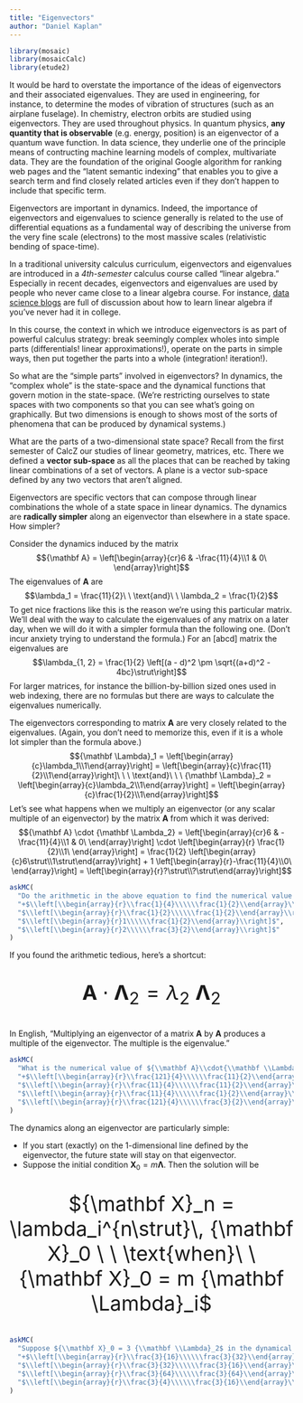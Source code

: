 ```yaml
---
title: "Eigenvectors"
author: "Daniel Kaplan"
---
```


```r
library(mosaic)
library(mosaicCalc)
library(etude2)
```

It would be hard to overstate the importance of the ideas of eigenvectors and their associated eigenvalues. They are used in engineering, for instance, to determine the modes of vibration of structures (such as an airplane fuselage). In chemistry, electron orbits are studied using eigenvectors. They are used throughout physics. In quantum physics, **any quantity that is observable** (e.g. energy, position) is an eigenvector of a quantum wave function. In data science, they underlie one of the principle means of contructing machine learning models of complex, multivariate data. They are the foundation of the original Google algorithm for ranking web pages and the "latent semantic indexing" that enables you to give a search term and find closely related articles even if they don't happen to include that specific term.

Eigenvectors are important in dynamics. Indeed, the importance of eigenvectors and eigenvalues to science generally is related to the use of differential equations as a fundamental way of describing the universe from the very fine scale (electrons) to the most massive scales (relativistic bending of space-time).

In a traditional university calculus curriculum, eigenvectors and eigenvalues are introduced in a *4th-semester* calculus course called "linear algebra." Especially in recent decades, eigenvectors and eigenvalues are used by people who never came close to a linear algebra course. For instance, [data science blogs](https://www.analyticsvidhya.com/blog/2019/07/10-applications-linear-algebra-data-science/) are full of discussion about how to learn linear algebra if you've never had it in college.

In this course, the context in which we introduce eigenvectors is as part of powerful calculus strategy: break seemingly complex wholes into simple parts (differentials! linear approximations!), operate on the parts in simple ways, then put together the parts into a whole (integration! iteration!). 

So what are the "simple parts" involved in eigenvectors? In dynamics, the "complex whole" is the state-space and the dynamical functions that govern motion in the state-space. (We're restricting ourselves to state spaces with two components so that you can see what's going on graphically. But two dimensions is enough to shows most of the sorts of phenomena that can be produced by dynamical systems.)

What are the parts of a two-dimensional state space? Recall from the first semester of CalcZ our studies of linear geometry, matrices, etc. There we defined a **vector sub-space** as all the places that can be reached by taking linear combinations of a set of vectors. A plane is a vector sub-space defined by any two vectors that aren't aligned. 

Eigenvectors are specific vectors that can compose through linear combinations the whole of a state space in linear dynamics. The dynamics are **radically simpler** along an eigenvector than elsewhere in a state space. How simpler?

Consider the dynamics induced by the matrix 
$${\mathbf A} = \left[\begin{array}{cr}6 & -\frac{11}{4}\\1 & 0\ \end{array}\right]$$
The eigenvalues of ${\mathbf A}$ are 
$$\lambda_1 = \frac{11}{2}\ \ \text{and}\ \ \lambda_2 = \frac{1}{2}$$ 
To get nice fractions like this is the reason we're using this particular matrix. We'll deal with the way to calculate the eigenvalues of any matrix on a later day, when we will do it with a simpler formula than the following one. (Don't incur anxiety trying to understand the formula.) For an [abcd] matrix the eigenvalues are
$$\lambda_{1, 2} = \frac{1}{2} \left[(a - d)^2 \pm \sqrt{(a+d)^2 - 4bc}\strut\right]$$
For larger matrices, for instance the billion-by-billion sized ones used in web indexing, there are no formulas but there are ways to calculate the eigenvalues numerically.

The eigenvectors corresponding to matrix ${\mathbf A}$ are very closely related to the eigenvalues. (Again, you don't need to memorize this, even if it is a whole lot simpler than the formula above.)
$${\mathbf \Lambda}_1 = \left[\begin{array}{c}\lambda_1\\1\end{array}\right] = 
\left[\begin{array}{c}\frac{11}{2}\\1\end{array}\right]\ \ \ \text{and}\ \ \ {\mathbf \Lambda}_2 = \left[\begin{array}{c}\lambda_2\\1\end{array}\right] = 
\left[\begin{array}{c}\frac{1}{2}\\1\end{array}\right]$$
Let's see what happens when we multiply an eigenvector (or any scalar multiple of an eigenvector) by the matrix ${\mathbf A}$ from which it was derived:
$${\mathbf A} \cdot {\mathbf \Lambda_2} = \left[\begin{array}{cr}6 & -\frac{11}{4}\\1 & 0\ \end{array}\right] \cdot \left[\begin{array}{r} \frac{1}{2}\\1\ \end{array}\right] = 
\frac{1}{2} \left[\begin{array}{c}6\strut\\1\strut\end{array}\right] + 
1 \left[\begin{array}{r}-\frac{11}{4}\\0\ \end{array}\right] = \left[\begin{array}{r}?\strut\\?\strut\end{array}\right]$$

```r
askMC(
  "Do the arithmetic in the above equation to find the numerical value of ${\\mathbf A}\\cdot{\\mathbf \\Lambda}_2$. What is it?",
  "+$\\left[\\begin{array}{r}\\frac{1}{4}\\\\\\frac{1}{2}\\end{array}\\right]$+",
  "$\\left[\\begin{array}{r}\\frac{1}{2}\\\\\\frac{1}{2}\\end{array}\\right]$",
  "$\\left[\\begin{array}{r}1\\\\\\frac{1}{2}\\end{array}\\right]$",
  "$\\left[\\begin{array}{r}2\\\\\\frac{3}{2}\\end{array}\\right]$"
)
```

If you found the arithmetic tedious, here's a shortcut:

<div style="font-size: 36px; text-align:center;">
${\mathbf A}\cdot{\mathbf \Lambda}_2 = \lambda_2\ {\mathbf \Lambda}_2$
</div>

In English, "Multiplying an eigenvector of a matrix ${\mathbf A}$ by ${\mathbf A}$ produces a multiple of the eigenvector. The multiple is the eigenvalue." 

```r
askMC(
  "What is the numerical value of ${\\mathbf A}\\cdot{\\mathbf \\Lambda}_1$?",
  "+$\\left[\\begin{array}{r}\\frac{121}{4}\\\\\\frac{11}{2}\\end{array}\\right]$+",
  "$\\left[\\begin{array}{r}\\frac{11}{4}\\\\\\frac{11}{2}\\end{array}\\right]$",
  "$\\left[\\begin{array}{r}\\frac{11}{4}\\\\\\frac{1}{2}\\end{array}\\right]$",
  "$\\left[\\begin{array}{r}\\frac{121}{4}\\\\\\frac{3}{2}\\end{array}\\right]$"
)
```

The dynamics along an eigenvector are particularly simple:

- If you start (exactly) on the 1-dimensional line defined by the eigenvector, the future state will stay on that eigenvector. 
- Suppose the initial condition ${\mathbf X}_0 = m {\mathbf \Lambda}$. Then the solution will be 

<div style="font-size: 36px; text-align:center;">${\mathbf X}_n = \lambda_i^{n\strut}\, {\mathbf X}_0 \ \ \text{when}\ \  {\mathbf X}_0 = m {\mathbf \Lambda}_i$  
</div>

```r
askMC(
  "Suppose ${\\mathbf X}_0 = 3 {\\mathbf \\Lambda}_2$ in the dynamical system defined by ${\\mathbf A}$. What will be ${\\mathbf X}_5$?",
  "+$\\left[\\begin{array}{r}\\frac{3}{16}\\\\\\frac{3}{32}\\end{array}\\right]$+",
  "$\\left[\\begin{array}{r}\\frac{3}{32}\\\\\\frac{3}{16}\\end{array}\\right]$",
  "$\\left[\\begin{array}{r}\\frac{3}{64}\\\\\\frac{3}{64}\\end{array}\\right]$",
  "$\\left[\\begin{array}{r}\\frac{3}{4}\\\\\\frac{3}{16}\\end{array}\\right]$"
)
```



